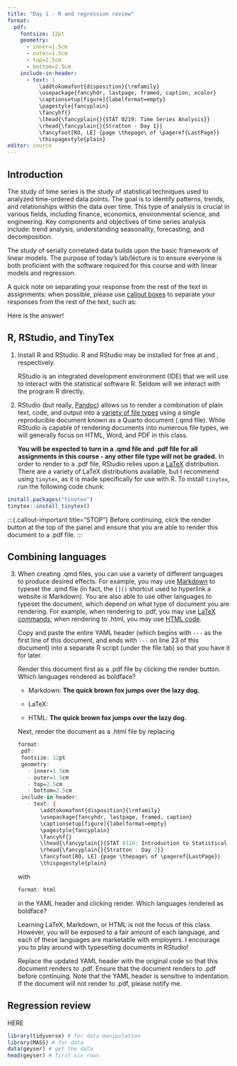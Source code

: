 ```yaml
---
title: "Day 1 - R and regression review"
format:
  pdf:
    fontsize: 12pt
    geometry:
      - inner=1.5cm
      - outer=1.5cm
      - top=2.5cm
      - bottom=2.5cm
    include-in-header:
      - text: |
          \addtokomafont{disposition}{\rmfamily}
          \usepackage{fancyhdr, lastpage, framed, caption, xcolor}
          \captionsetup[figure]{labelformat=empty}
          \pagestyle{fancyplain}
          \fancyhf{}
          \lhead{\fancyplain{}{STAT 0219: Time Series Analysis}}
          \rhead{\fancyplain{}{Stratton - Day 1}}
          \fancyfoot[RO, LE] {page \thepage\ of \pageref{LastPage}}
          \thispagestyle{plain}
editor: source
---
```

<!-- Note: the YAML header is everything above this line. -->
\vspace{-1in}

## Introduction

::: {.callout-note title="ChatGPT: What is time series analysis?"}
The study of time series is the study of statistical techniques used to analyzed time-ordered data points. The goal is to identify patterns, trends, and relationships within the data over time. This type of analysis is crucial in various fields, including finance, economics, environmental science, and engineering. Key components and objectives of time series analysis include: trend analysis, understanding seasonality, forecasting, and decomposition. 
:::

The study of serially correlated data builds upon the basic framework of linear models. The purpose of today's lab/lecture is to ensure everyone is both proficient with the software required for this course and with linear models and regression. 

A quick note on separating your response from the rest of the text in assignments: when possible, please use [callout boxes](https://quarto.org/docs/authoring/callouts.html) to separate your responses from the rest of the text, such as:

:::{.callout-warning icon=false appearance="simple"}
Here is the answer!
:::

## R, RStudio, and TinyTex

1. Install R and RStudio. R and RStudio may be installed for free at  \href{https://cran.r-project.org/}{https://cran.r-project.org/} and \href{https://posit.co/downloads/}{https://posit.co/downloads/}, respectively. 

   :::{.callout-note}
   RStudio is an integrated development environment (IDE) that we will use to interact with the statistical software R. Seldom will we interact with the program R directly. 
   :::

2. RStudio (but really, [Pandoc](https://pandoc.org/)) allows us to render a combination of plain text, code, and output into a [variety of file types](https://quarto.org/docs/output-formats/all-formats.html) using a single reproducible document known as a Quarto document (.qmd file). While RStudio is capable of rendering documents into numerous file types, we will generally focus on HTML, Word, and PDF in this class. 

   **You will be expected to turn in a .qmd file and .pdf file for all assignments in this course - any other file type will not be graded.** In order to render to a .pdf file, RStudio relies upon a [LaTeX](https://www.latex-project.org/) distribution. There are a variety of LaTeX distributions available, but I recommend using `tinytex`, as it is made specifically for use with R. To install `tinytex`, run the following code chunk:

```r
install.packages("tinytex")
tinytex::install_tinytex()
```

   :::{.callout-important title="STOP"}
   Before continuing, click the render button at the top of the \textit{editor} panel and ensure that you are able to render this document to a .pdf file. 
   :::

## Combining languages

3. When creating .qmd files, you can use a variety of different languages to produce desired effects. For example, you may use [Markdown](https://www.markdownguide.org/cheat-sheet/) to typeset the .qmd file (in fact, the `[]()` shortcut used to hyperlink a website *is* Markdown). You are also able to use other languages to typeset the document, which depend on what type of document you are rendering. For example, when rendering to .pdf, you may use [LaTeX commands](https://wch.github.io/latexsheet/); when rendering to .html, you may use [HTML code](https://web.stanford.edu/group/csp/cs21/htmlcheatsheet.pdf). 
   
   :::{.callout-important title="STOP"}
   Copy and paste the entire YAML header (which begins with `---` as the first line of this document, and ends with `---` on line 23 of this document) into a separate R script (under the file tab) so that you have it for later.
   :::

   Render this document first as a .pdf file by clicking the render button. Which languages rendered as boldface?

    - Markdown: **The quick brown fox jumps over the lazy dog.**

    - LaTeX: \textbf{The quick brown fox jumps over the lazy dog.}
  
    - HTML: <b> The quick brown fox jumps over the lazy dog.</b>

   Next, render the document as a .html file by replacing
   
   ```r
   format:
    pdf:
    fontsize: 12pt
    geometry:
      - inner=1.5cm
      - outer=1.5cm
      - top=2.5cm
      - bottom=2.5cm
    include-in-header:
      - text: |
          \addtokomafont{disposition}{\rmfamily}
          \usepackage{fancyhdr, lastpage, framed, caption}
          \captionsetup[figure]{labelformat=empty}
          \pagestyle{fancyplain}
          \fancyhf{}
          \lhead{\fancyplain{}{STAT 0116: Introduction to Statistical Science}}
          \rhead{\fancyplain{}{Stratton - Day 2}}
          \fancyfoot[RO, LE] {page \thepage\ of \pageref{LastPage}}
          \thispagestyle{plain}
   ```
   with 
   
   ```r
   format: html
   ```
   
   in the YAML header and clicking render. Which languages rendered as boldface?
   
   Learning LaTeX, Markdown, or HTML is not the focus of this class. However, you will be exposed to a fair amount of each language, and each of these languages are marketable with employers. I encourage you to play around with typesetting documents in RStudio!
   
   :::{.callout-important title="STOP"}
   Replace the updated YAML header with the original code so that this document renders to .pdf. Ensure that the document renders to .pdf before continuing. Note that the YAML header is sensitive to indentation. If the document will not render to .pdf, please notify me.  
   :::

## Regression review

HERE

```r
library(tidyverse) # for data manipulation
library(MASS) # for data
data(geyser) # get the data
head(geyser) # first six rows
```